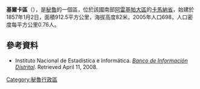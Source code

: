 '''基爾卡區'''（{{lang-es|Distrito de Quilca}}），是[[秘魯|秘魯]]的一個區，位於該國南部[[阿雷基帕大區|阿雷基帕大區]]的[[卡馬納省|卡馬納省]]，始建於1857年1月2日，面積912.5平方公里，海拔高度82米，2005年人口698，人口密度每平方公里0.76人。

==參考資料==
*{{es icon}} Instituto Nacional de Estadística e Informática. ''[https://web.archive.org/web/20080410165254/http://desa.inei.gob.pe/mapas/bid/ Banco de Información Distrital]''. Retrieved April 11, 2008.

{{coord|16|42|45|S|72|25|24|W|type:adm2nd_source:kolossus-eswiki|display=title}}

{{Peru-geo-stub}}
[[Category:秘魯行政區|Category:秘魯行政區]]